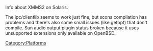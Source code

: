 Info about XMMS2 on Solaris.

The ipc/clientlib seems to work just fine, but scons compilation has problems and there's also some small issues (like getopt) that don't compile.
Sun audio output plugin status broken because it uses unsupported extensions only available on OpenBSD.

[[Category:Platforms]]